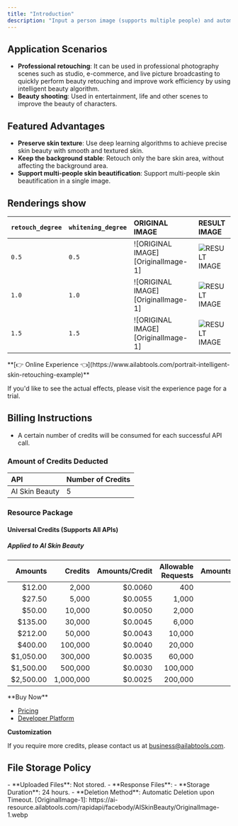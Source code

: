 ```yaml
---
title: "Introduction"
description: "Input a person image (supports multiple people) and automatically perform skin leveling and blemish removal (acne, pimple marks, freckles, etc.) operations on the face while maintaining skin texture, and skin whitening on the whole body."
---
```


## Application Scenarios

- **Professional retouching**: It can be used in professional photography scenes such as studio, e-commerce, and live picture broadcasting to quickly perform beauty retouching and improve work efficiency by using intelligent beauty algorithm.
- **Beauty shooting**: Used in entertainment, life and other scenes to improve the beauty of characters.

## Featured Advantages

- **Preserve skin texture**: Use deep learning algorithms to achieve precise skin beauty with smooth and textured skin.
- **Keep the background stable**: Retouch only the bare skin area, without affecting the background area.
- **Support multi-people skin beautification**: Support multi-people skin beautification in a single image.

## Renderings show

| `retouch_degree` | `whitening_degree` | ORIGINAL IMAGE                     | RESULT IMAGE                      |
|:-----------------|:-------------------|:-----------------------------------|:----------------------------------|
| `0.5`            | `0.5`              | ![ORIGINAL IMAGE][OriginalImage-1] | ![RESULT IMAGE][ResultImage-5-1]  |
| `1.0`            | `1.0`              | ![ORIGINAL IMAGE][OriginalImage-1] | ![RESULT IMAGE][ResultImage-10-1] |
| `1.5`            | `1.5`              | ![ORIGINAL IMAGE][OriginalImage-1] | ![RESULT IMAGE][ResultImage-15-1] |
<Tip>
**[👉 Online Experience 👈](https://www.ailabtools.com/portrait-intelligent-skin-retouching-example)**

If you'd like to see the actual effects, please visit the experience page for a trial.
</Tip>
## Billing Instructions

- A certain number of credits will be consumed for each successful API call.

### Amount of Credits Deducted

| API            | Number of Credits |
|:---------------|:------------------|
| AI Skin Beauty | 5                 |

### Resource Package

#### Universal Credits (Supports All APIs)

##### Applied to AI Skin Beauty

|   Amounts |   Credits | Amounts/Credit | Allowable Requests | Amounts/Request |
|----------:|----------:|---------------:|-------------------:|----------------:|
|    $12.00 |     2,000 |        $0.0060 |                400 |         $0.0300 |
|    $27.50 |     5,000 |        $0.0055 |              1,000 |         $0.0275 |
|    $50.00 |    10,000 |        $0.0050 |              2,000 |         $0.0250 |
|   $135.00 |    30,000 |        $0.0045 |              6,000 |         $0.0225 |
|   $212.00 |    50,000 |        $0.0043 |             10,000 |         $0.0215 |
|   $400.00 |   100,000 |        $0.0040 |             20,000 |         $0.0200 |
| $1,050.00 |   300,000 |        $0.0035 |             60,000 |         $0.0175 |
| $1,500.00 |   500,000 |        $0.0030 |            100,000 |         $0.0150 |
| $2,500.00 | 1,000,000 |        $0.0025 |            200,000 |         $0.0125 |
<Tip>
**Buy Now**

- <a href="https://www.ailabtools.com/price?tab=developer" target="_blank">Pricing</a>
- <a href="https://www.ailabtools.com/developer-platform" target="_blank">Developer Platform</a>

**Customization**

If you require more credits, please contact us at <a href="mailto:business@ailabtools.com">business@ailabtools.com</a>.
</Tip>
## File Storage Policy
<Tip>
- **Uploaded Files**: Not stored.
- **Response Files**:
  - **Storage Duration**: 24 hours.
  - **Deletion Method**: Automatic Deletion upon Timeout.
</Tip>
[OriginalImage-1]: https://ai-resource.ailabtools.com/rapidapi/facebody/AISkinBeauty/OriginalImage-1.webp

[ResultImage-5-1]: https://ai-resource.ailabtools.com/rapidapi/facebody/AISkinBeauty/ResultImage-5-1.webp

[ResultImage-10-1]: https://ai-resource.ailabtools.com/rapidapi/facebody/AISkinBeauty/ResultImage-10-1.webp

[ResultImage-15-1]: https://ai-resource.ailabtools.com/rapidapi/facebody/AISkinBeauty/ResultImage-15-1.webp